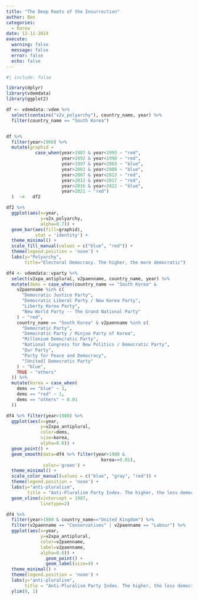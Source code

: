 ```yaml
---
title: "The Deep Roots of the Insurrection"
author: Ben
categories:
  - Korea
date: 12-11-2024
execute:
  warning: false
  message: false
  error: false
  echo: false    
---
```


```r
#| include: false

library(dplyr)
library(vdemdata) 
library(ggplot2)

df <- vdemdata::vdem %>%
  select(contains("v2x_polyarchy"), country_name, year) %>%
  filter(country_name == "South Korea")


df %>% 
  filter(year>1960) %>%
  mutate(graphid = 
           case_when(year>1987 & year<1993 ~ "red",
                     year>1992 & year<1998 ~ "red",
                     year>1997 & year<2003 ~ "blue",
                     year>2002 & year<2008 ~ "blue",
                     year>2007 & year<2013 ~ "red",
                     year>2012 & year<2017 ~ "red",
                     year>2016 & year<2022 ~ "blue",
                     year>2021 ~ "red")
  )  ->   df2
```


```r

df2 %>%
  ggplot(aes(x=year,
             y=v2x_polyarchy,
             alpha=0.7)) +
  geom_bar(aes(fill=graphid),
           stat = 'identity') +
  theme_minimal() +
  scale_fill_manual(values = c("blue", "red")) +
  theme(legend.position = 'none') +
  labs(y="Polyarchy",
       title="Electoral Democracy. The higher, the more democratic")

```


```r

df4 <- vdemdata::vparty %>%
  select(v2xpa_antiplural, v2paenname, country_name, year) %>%
  mutate(dems = case_when(country_name == "South Korea" &
    v2paenname %in% c(
      "Democratic Justice Party",
      "Democratic Liberal Party / New Korea Party",
      "Liberty Korea Party",
      "New World Party -- The Grand National Party"
    ) ~ "red",
    country_name == "South Korea" & v2paenname %in% c(
      "Democratic Party",
      "Democratic Party / Minjoo Party of Korea",
      "Millenium Democratic Party",
      "National Congress for New Politics / Democratic Party",
      "Our Party",
      "Party for Peace and Democracy",
      "[United] Democratic Party"
    ) ~ "blue", 
    TRUE ~ "others"
  )) %>%
  mutate(korea = case_when(
    dems == "blue" ~ 1,
    dems == "red" ~ 1,
    dems == "others" ~ 0.01
  ))  

df4 %>% filter(year>1980) %>%
  ggplot(aes(x=year, 
             y=v2xpa_antiplural, 
             color=dems,
             size=korea,
             alpha=0.6)) +
  geom_point() +
  geom_smooth(data=df4 %>% filter(year>1980 &
                                    korea==0.01),
              color='green') +
  theme_minimal() +
  scale_color_manual(values = c("blue", "gray", "red")) +
  theme(legend.position = 'none') +
  labs(y="anti-pluralism",
        title = "Anti-Pluralism Party Index. The higher, the less democratic") +
  geom_vline(xintercept = 1987,
             linetype=2)
```


```r

df4 %>% 
  filter(year>1980 & country_name=="United Kingdom") %>%
  filter(v2paenname == "Conservatives" | v2paenname == "Labour") %>%
  ggplot(aes(x=year,
             y=v2xpa_antiplural,
             color=v2paenname,
             label=v2paenname,
             alpha=0.6)) +
               geom_point() +
               geom_label(size=4) +
  theme_minimal() +
  theme(legend.position = 'none') +
  labs(y="anti-pluralism",
       title = "Anti-Pluralism Party Index. The higher, the less democratic") +
  ylim(0, 1)

```
